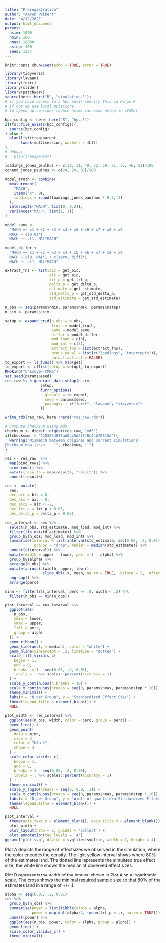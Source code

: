 ```yaml
---
title: "Preregistration"
author: "Aaron Peikert"
date: "4/12/2021"
output: html_document
params:
  nsim: 1000
  nmin: 100
  nmax: 10000
  nstep: 100
  seed: 1234
---
```


```r
knitr::opts_chunk$set(echo = TRUE, error = TRUE)

library(tidyverse)
library(lavaan)
library(furrr)
library(slider)
library(patchwork)
source(here::here("R", "simulation.R"))
# if you have access to a hpc envir specify this in R/hpc.R
# if not we use local multicore
# to speed up consider reduce nsim; increase nstep in ↑YAML↑

hpc_config <- here::here("R", "hpc.R")
if(fs::file_exists(hpc_config)){
  source(hpc_config)
} else {
  plan(list(transparent,
       tweak(multisession, workers = 4L)))
}
# debug:
#   plan(transparent)
```

```r
loadings_jones_paulhus <- c(38, 31, 40, 52, 59, 71, 62, 46, 51)/100
cohend_jones_paulhus <- c(24, 29, 35)/100
```

```r
model_truth <- combine(
  measurement(
    "MACH",
    items("x", 9),
    loadings = round(loadings_jones_paulhus * 0.7, 2)
  ),
  intercepts("MACH", list(0, 0.2)),
  variances("MACH", list(1, 1))
)

model_same <- 
  "MACH =~ x1 + x2 + x3 + x4 + x5 + x6 + x7 + x8 + x9
  MACH ~ c(0,0)*1
  MACH ~~ c(1, NA)*MACH"

model_differ <- 
  "MACH =~ x1 + x2 + x3 + x4 + x5 + x6 + x7 + x8 + x9
  MACH ~ c(0, NA)*1 + c(zero, diff)*1
  MACH ~~ c(1, NA)*MACH"
```

```r
extract_fns <- list(bic = get_bic, 
                    aic = get_aic,
                    lrt_p = get_lrt_p,
                    delta_p = get_delta_p,
                    estimate = get_estimate,
                    std_delta_p = get_std_delta_p,
                    std_estimate = get_std_estimate)

n_obs <- seq(params$nmin, params$nmax, params$nstep)
n_sim <- params$nsim

setup <- expand_grid(n_obs = n_obs,
                     truth = model_truth,
                     same = model_same,
                     differ = model_differ,
                     mod_load = c(3),
                     mod_int = c(3),
                     extract_fns = list(extract_fns),
                     group.equal = list(c("loadings", "intercepts")),
                     auto.fix.first = FALSE)
to_export <- ls_funs() %>% map(get)
to_export <- c(list(setup = setup), to_export)
RNGkind("L'Ecuyer-CMRG")
set.seed(params$seed)
res_raw %<-% generate_data_setup(n_sim,
                setup,
                furrr_options(
                  globals = to_export,
                  seed = params$seed,
                  packages = c("furrr", "lavaan", "tidyverse")
                ))
```

```r
write_rds(res_raw, here::here("res_raw.rds"))
```

```r
# compute checksum using md5
checksum <- digest::digest(res_raw, "md5")
if(checksum != "4203854848ad0cc5d2f848c44b70815d"){
  warning("Mismatch between original and current simulations!
Checksum now is:\n    '", checksum, "'")
}
```

```r
res <- res_raw  %>%
  map(bind_rows) %>% 
  bind_rows() %>% 
  mutate(results = map(results, "result")) %>% 
  unnest(results)

res <- mutate(
  res,
  dec_bic = bic < 0,
  dec_aic = aic < 0,
  dec_aic2 = aic < -2,
  dec_lrt_p = lrt_p < 0.05,
  dec_delta_p = delta_p < 0.05)

res_interval <- res %>%
  select(n_obs, std_estimate, mod_load, mod_int) %>% 
  filter(!is.na(std_estimate)) %>% 
  group_by(n_obs, mod_load, mod_int) %>% 
  summarise(interval = list(interval(std_estimate, seq(0.05, .2, 0.01))), 
            .groups = "drop", median = median(std_estimate)) %>% 
  unnest(c(interval)) %>% 
  mutate(width = upper - lower, perc = 1 - alpha) %>% 
  group_by(alpha) %>% 
  arrange(n_obs) %>% 
  mutate(across(c(width, upper, lower),
                ~slide_dbl(.x, mean, na.rm = TRUE, .before = 2, .after = 0, .complete = FALSE))) %>% 
  ungroup() %>% 
  arrange(perc)
```

```r
minn <- filter(res_interval, perc == .8, width < .2) %>% 
  filter(n_obs == min(n_obs))
```

```r
plot_interval <- res_interval %>%
  ggplot(aes(
    n_obs,
    ymin = lower,
    ymax = upper,
    fill = perc,
    group = alpha
  )) +
  geom_ribbon() +
  geom_line(aes(y = median), color = "white") +
  geom_hline(yintercept = .2, linetype = "dotted") +
  scale_fill_viridis_c(
    begin = 1,
    end = 0,
    breaks  = 1 - seq(0.05, .2, 0.05),
    labels = . %>% scales::percent(accuracy = 1)
  ) +
  scale_y_continuous(n.breaks = 10) +
  scale_x_continuous(breaks = seq(0, params$nmax, params$nstep * 10)) +
  theme_minimal() +
  labs(x = "N per Group", y = "Standardized Effect Size") +
  theme(legend.title = element_blank()) +
  NULL
```

```r
plot_width <- res_interval %>%
  ggplot(aes(n_obs, width, color = perc, group = perc)) +
  geom_line() +
  geom_point(
    data = minn,
    size = 3,
    color = "black",
    shape = 3
  ) +
  scale_color_viridis_c(
    begin = 1,
    end = 0,
    breaks = 1 - seq(0.05, .2, 0.05),
    labels = . %>% scales::percent(accuracy = 1)
  ) +
  theme_minimal() +
  scale_y_log10(breaks = seq(0, 0.8, .1)) +
  scale_x_continuous(breaks = seq(0, params$nmax, params$nstep * 10)) +
  labs(x = "N per Group", y = "Width of quantile\n(Standardized Effect Size)") +
  theme(legend.title = element_blank()) +
  NULL
```

```r
plot_interval +
  theme(axis.text.x = element_blank(), axis.title.x = element_blank()) + 
  plot_width +
  plot_layout(nrow = 2, guides = 'collect') +
  plot_annotation(tag_levels = 'A')
ggsave("plot.svg", device = svglite::svglite, width = 7, height = 4)
```

Plot A depicts the range of effectsizes we observed in the simulation, where the color encodes the density.
The light yellow interval shows where 80% of the estimates land.
The dotted line represents the simulated true effect size; the white line shows the median of observed effect sizes.

Plot B represents the width of the interval shown in Plot A on a logarithmic scale.
The cross shows the minimal required sample size so that 80% of the estimates land in a range of +/- .1.

```r
alpha <- seq(0.05, .2, 0.01)
res %>% 
  group_by(n_obs) %>% 
  summarise(power = list(tibble(alpha = alpha,
            power = map_dbl(alpha/2, ~mean(lrt_p < .x, na.rm = TRUE))))) %>% 
  unnest(power) %>% 
  ggplot(aes(n_obs, power, color = alpha, group = alpha)) +
  geom_line() +
  scale_color_viridis_c() +
  theme_minimal()
```

